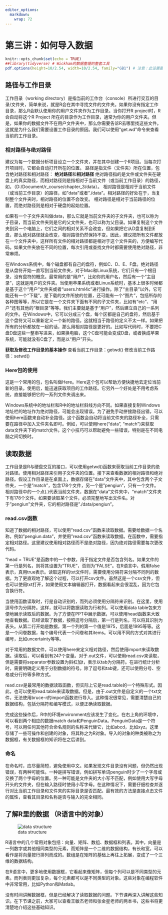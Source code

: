 ```yaml
---
editor_options: 
  markdown: 
    wrap: 72
---
```


# 第三讲：如何导入数据 {#lesson-3}

```r
knitr::opts_chunk$set(echo = TRUE)
##library(tidyverse) # Wickham的数据整理的整套工具
pdf.options(height=10/2.54, width=10/2.54, family="GB1") # 注意：此设置要放在最后
```

## 路径与工作目录 {#3-path-working-dir}

工作目录（working directory）是指当前的工作台（console）所进行交互的目录/文件夹，简单来说，就是R会在其中寻找文件的文件夹。如果你没有指定工作目录，那么R会默认使用你的用户文件夹作为工作目录。当你打开R project时，R会自动将这个R Project 所在的目录作为工作目录，通常为你的用户文件夹。但是，如果你的数据文件不在用户文件夹中，那么你需要告诉R去哪里找这些文件。这就是为什么我们需要设置工作目录的原因。我们可以使用“get.wd”命令来查看当前的工作目录。


### 相对路径与绝对路径{#3-path}

建议为每一个数据分析项目设立一个文件夹，并在其中创建一个R项目。当每次打开项目时，它都会自动打开所在的位置。
路径是指文件（文件夹）所在位置，包含绝对路径和相对路径：
**绝对路径**和**相对路径**
绝对路径指的是文件或文件夹在硬盘上的真实路径，而相对路径则是指相对于当前文件（或当前工作目录）的路径，如，（D:/Document/r_course/chapter_3/data）。
相对路径是相对于当前文件（或当前工作目录）的路径，如"data"或者"./data"。相对路径的好处在于，当复制整个文件夹时，相对路径的位置不会改变。
相对路径是相对于当前路径的位置，而绝对路径则是相对于硬盘的起始位置。

如果有一个子文件夹叫做data，那么它就是当前文件夹的子文件夹，也可以称为子目录，而当前文件夹则是它的父文件夹，也可以称为父目录。如果复制这个文件夹到另一个电脑上，它们之间的相对关系不会改变，但如果把它从D盘复制到E盘，那么绝对路径就会改变，相对路径仍然保持不变。因此，建议把所有文件都放在一个文件夹中，这样所有文件的相对路径都是相对于这个文件夹的，方便编写代码。如果文件夹放在不同的位置，每次引用或查找文件时都需要使用绝对路径，非常麻烦。

在Windows系统中，每个磁盘都有自己的盘符，例如C、D、E、F盘。绝对路径是从盘符开始一直写到当前文件夹，对于Mac和Linux系统，它们只有一个根目录，没有盘符的概念。最常用的是“用户”，比如你的用户名，然后有一个“主目录”，这就是用户的文件夹。当使用苹果系统或者Linux系统时，基本上很多时候都是基于这个“用户”文件夹或者“users.html4c”进行操作。除了“主目录”以外，它可能还有一个“下载”，是下载的文件所放的位置，还可能有一个“图片”，包括所存的各种图等等，所以它是在一个文件夹下面有不同的子文件夹，比如有“etc”、“用户”还有其他的“根目录”等等。我们主要就是基于“用户”，然后建立自己的一系列的文件。在Windows中，它可以分成三个盘，每个区都是自己的盘符，然后基于这个盘符又可以重新定义一个新的路径。这就相当于路径的定义不太一样。如果把所有的分析都放在一起的话，那么用相对路径是更好的。比如写代码时，不要把C盘D盘这些一整串写进来，如果换电脑，这个C盘可能会变成D盘，或者换成苹果系统，可能就没有C盘了，而是以“用户”开头。

**获取及修改工作目录的基本操作**
查看当前工作目录：getwd()
修改当前工作路径：setwd()


### Here包的使用{#3-packge-here}

这是一个常用的包，包名叫做Here。Here这个包可以帮助方便快捷地去定位当前新的目录。使用后，能迅速获取项目的工作路径。它另外一个好处是不用考虑系统，直接能够把它的一系列文件夹调出来。

Windows系统中的地址栏和R中的地址栏斜线方向不同。如果直接复制Windows地址栏的地址作为绝对路径，可能会出现错误。为了避免手动拼接路径出错，可以使用here函数来自动补全路径。这个函数会自动将当前文件夹的路径补全，只需要在路径中加入文件夹名即可。例如，可以使用here("data", "match")来获取data文件夹下的match文件。这个小技巧可以帮助避免一些错误，特别是在不同电脑之间切换时。

## 读取数据{#3-read-data}

工作目录是R与硬盘交互的接口，可以使用getwd()函数来获取当前工作目录的绝对路径。使用相对路径来引用子文件夹的位置。接下来查看数据的相对路径和绝对路径。假设工作目录是在桌面上，数据存储在"data"文件夹中，其中包含两个子文件夹，一个是"match"，包含178个文件，另一个是"pengiun"，只有一个文件。相对路径中的一个点(.)代表当前文件夹，数据在"data"文件夹中，"match"文件夹下有178个文件。如果要读取某个文件，必须完整地写出文件名。对于"pengiun"文件夹，它的相对路径是"./data/pengiun"。

### read.csv函数{#3-read-csv}

知道了数据的相对路径，可以使用"read.csv"函数来读取数据。需要给数据一个名称，例如"pengiun.data"，并使用"read.csv"函数来读取数据。在函数中，需要指定相对路径。这里建议使用相对路径而不是绝对路径，因为绝对路径需要每次更改代码。

"head = TRUE"是函数中的一个参数，用于指定文件是否包含列名。如果文件的第一行是列名，则将其设置为"TRUE"，否则为"FALSE"。在R语言中，假用false表示，真用true表示。读取这样的txt文件时，需要使用分隔符来分隔不同列的数据。为了更直观地了解这个过程，可以打开csv文件。虽然这是一个csv文件，但也可以使用txt打开，如果使用文本编辑器打开，数据看起来会很混乱，因为它包含换行符。

当使用函数读取时，行是自动识别的，而列必须使用分隔符来识别。在这里，使用逗号作为分隔符。这样，就可以将数据读取为行和列。可以使用data table包来方便地展示读取后的数据。为了方便在PPT中展示数据，可以使用head函数来大致地查看数据。已经读取了数据，按照逗号分隔后，第一行是列名，可以将其识别为表头。从第二行开始是数据，第一个列的第一个值是1975，后面是1995等等。这是一个问卷数据，每个编号代表一个问卷和其items。可以用不同的方式对其进行编号，比如uncertainty等等。

对于常用的数据文件，可以使用here来定义相对路径，然后使用import来读取数据。读取后，可以看到有247个变量。对于.out文件，可以使用read.csv来读取，但是需要将separator参数设置为斜杠加t，表示以tab为分隔符。在进行统计分析时，需要明确定义用于分割数据的符号。除了逗号和tab键，还可以使用分号、空格或分行符等多种方式。

read.csv是最常用的数据读取函数，但实际上它是read.table的一个特殊形式。因此，也可以使用read.table来读取数据。但是，由于.out文件是自定义的一个txt文件，无法使用bruce-r的import函数进行导入。这种情况很常见，需要清楚自己的数据结构，包括分隔符和编写模式，以便正确读取数据。

完成这些操作后，R中的环境environment应该发生了变化。在右上角的环境中，可以看到两个相应的数据match data和PenguinData。PenguinData是一个符号，可以用任何其他符合命名规则的名称来代替它，比如abcd，比如xyz。这里存储了一些可操作和创建的对象，将其称之为R对象。导入的对象的种类被称之为数据框，有关数据框的知识将在之后讲到。

### 命名

在命名时，应尽量简短，避免使用中文。如果发现文件目录没有问题，但仍然出现错误，有两种可能性。一种是拼写错误，例如拼写单词penguin时少了一个字母或交换了两个字母的位置。另一种可能是文件夹的大小写不匹配，例如使用大写字母开头的文件夹，但在输入路径时使用小写字母。在这种情况下，需要仔细检查并逐行对比当前工作目录和文件夹的实际目录是否匹配。最有效的方法是直接点击文件的属性，查看其目录和名称是否与输入的完全相同。

## 了解R里的数据 （R语言中的对象）{#3-data-object}

![data structure](https://devopedia.org/images/article/46/9213.1526125966.png)

R语言中的几个常用对象包括：向量、矩阵、数组、数据框和列表。其中，向量是一列数字或其他相同类型的元素，而矩阵是一个二维的数据结构，有长和宽，可以看作是将向量按行排列而成的。数组是在矩阵的基础上再往上拓展，变成了一个三维的数据结构。

在R语言中，更多地使用数据框，它看起来像矩阵，但每个列可以是不同类型的元素。而列表则更加复杂，每个元素都可以是不同类型的对象。这些对象在编程软件中非常常用，比如Python和Matlab。

没有时间讲解数据框，但是已经解决了读取数据的问题。下节课再深入讲解这些知识。在下节课之前，大家可以查看王敏杰老师和张金星老师的两本书，这些书将更清楚地介绍这些基础知识。
